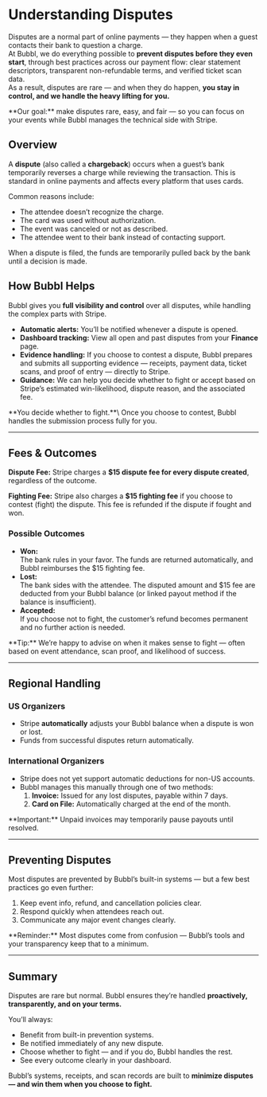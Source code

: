 # Understanding Disputes

Disputes are a normal part of online payments — they happen when a guest contacts their bank to question a charge.\
At Bubbl, we do everything possible to **prevent disputes before they even start**, through best practices across our payment flow: clear statement descriptors, transparent non-refundable terms, and verified ticket scan data.\
As a result, disputes are rare — and when they do happen, **you stay in control, and we handle the heavy lifting for you.**

<Info>
  **Our goal:** make disputes rare, easy, and fair — so you can focus on your events while Bubbl manages the technical side with Stripe.
</Info>

## Overview

A **dispute** (also called a **chargeback**) occurs when a guest’s bank temporarily reverses a charge while reviewing the transaction. This is standard in online payments and affects every platform that uses cards.

Common reasons include:

- The attendee doesn’t recognize the charge.
- The card was used without authorization.
- The event was canceled or not as described.
- The attendee went to their bank instead of contacting support.

When a dispute is filed, the funds are temporarily pulled back by the bank until a decision is made.

## How Bubbl Helps

Bubbl gives you **full visibility and control** over all disputes, while handling the complex parts with Stripe.

- **Automatic alerts:** You’ll be notified whenever a dispute is opened.
- **Dashboard tracking:** View all open and past disputes from your **Finance** page.
- **Evidence handling:** If you choose to contest a dispute, Bubbl prepares and submits all supporting evidence — receipts, payment data, ticket scans, and proof of entry — directly to Stripe.
- **Guidance:** We can help you decide whether to fight or accept based on Stripe’s estimated win-likelihood, dispute reason, and the associated fee.

<Info>
  **You decide whether to fight.**\
  Once you choose to contest, Bubbl handles the submission process fully for you.
</Info>

---

## Fees & Outcomes

**Dispute Fee:** Stripe charges a **\$15 dispute fee for every dispute created**, regardless of the outcome.

**Fighting Fee:** Stripe also charges a **\$15 fighting fee** if you choose to contest (fight) the dispute. This fee is refunded if the dispute if fought and won.

### Possible Outcomes

- **Won:**\
  The bank rules in your favor. The funds are returned automatically, and Bubbl reimburses the \$15 fighting fee.
- **Lost:**\
  The bank sides with the attendee. The disputed amount and \$15 fee are deducted from your Bubbl balance (or linked payout method if the balance is insufficient).
- **Accepted:**\
  If you choose not to fight, the customer’s refund becomes permanent and no further action is needed.

<Info>
  **Tip:** We’re happy to advise on when it makes sense to fight — often based on event attendance, scan proof, and likelihood of success.
</Info>

---

## Regional Handling

### **US Organizers**

- Stripe **automatically** adjusts your Bubbl balance when a dispute is won or lost.
- Funds from successful disputes return automatically.

### **International Organizers**

- Stripe does not yet support automatic deductions for non-US accounts.
- Bubbl manages this manually through one of two methods:
  1. **Invoice:** Issued for any lost disputes, payable within 7 days.
  2. **Card on File:** Automatically charged at the end of the month.

<Info>
  **Important:** Unpaid invoices may temporarily pause payouts until resolved.
</Info>

---

## Preventing Disputes

Most disputes are prevented by Bubbl’s built-in systems — but a few best practices go even further:

1. Keep event info, refund, and cancellation policies clear.
2. Respond quickly when attendees reach out.
4. Communicate any major event changes clearly.

<Info>
  **Reminder:** Most disputes come from confusion — Bubbl’s tools and your transparency keep that to a minimum.
</Info>

---

## Summary

Disputes are rare but normal. Bubbl ensures they’re handled **proactively, transparently, and on your terms.**

You’ll always:

- Benefit from built-in prevention systems.
- Be notified immediately of any new dispute.
- Choose whether to fight — and if you do, Bubbl handles the rest.
- See every outcome clearly in your dashboard.

Bubbl’s systems, receipts, and scan records are built to **minimize disputes — and win them when you choose to fight.**